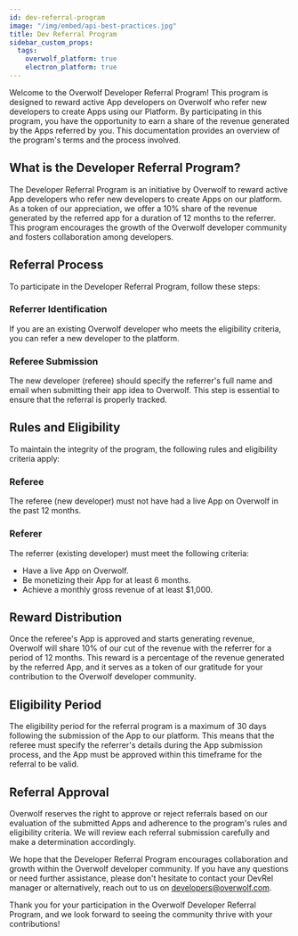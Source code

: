 ```yaml
---
id: dev-referral-program
image: "/img/embed/api-best-practices.jpg"
title: Dev Referral Program
sidebar_custom_props:
  tags:
    overwolf_platform: true
    electron_platform: true
---
```


Welcome to the Overwolf Developer Referral Program! This program is designed to reward active App
developers on Overwolf who refer new developers to create Apps using our Platform.
By participating in this program, you have the opportunity to earn a share of the revenue generated by the Apps referred by you.
This documentation provides an overview of the program's terms and the process involved.


## What is the Developer Referral Program?

The Developer Referral Program is an initiative by Overwolf to reward active App developers
who refer new developers to create Apps on our platform. As a token of our appreciation,
we offer a 10% share of the revenue generated by the referred app for a duration of 12 months to the referrer.
This program encourages the growth of the Overwolf developer community and fosters collaboration among developers.

## Referral Process

To participate in the Developer Referral Program, follow these steps:


### Referrer Identification

If you are an existing Overwolf developer who meets the eligibility criteria, you can refer a new developer to the platform.


### Referee Submission

The new developer (referee) should specify the referrer's full name and email when submitting their app idea to Overwolf. This step is essential to ensure that the referral is properly tracked.


## Rules and Eligibility

To maintain the integrity of the program, the following rules and eligibility criteria apply:

### Referee

The referee (new developer) must not have had a live App on Overwolf in the past 12 months.

### Referer

The referrer (existing developer) must meet the following criteria:
- Have a live App on Overwolf.
- Be monetizing their App for at least 6 months.
- Achieve a monthly gross revenue of at least $1,000.

## Reward Distribution

Once the referee's App is approved and starts generating revenue, Overwolf will share 10% of our cut of the revenue with the referrer for a period of 12 months. This reward is a percentage of the revenue generated by the referred App, and it serves as a token of our gratitude for your contribution to the Overwolf developer community.


## Eligibility Period

The eligibility period for the referral program is a maximum of 30 days following the submission of the App to our platform. This means that the referee must specify the referrer's details during the App submission process, and the App must be approved within this timeframe for the referral to be valid.


## Referral Approval

Overwolf reserves the right to approve or reject referrals based on our evaluation of the submitted Apps and adherence to the program's rules and eligibility criteria. We will review each referral submission carefully and make a determination accordingly.

We hope that the Developer Referral Program encourages collaboration and growth within the Overwolf developer community. If you have any questions or need further assistance, please don't hesitate to contact your DevRel manager or alternatively, reach out to us on developers@overwolf.com.

Thank you for your participation in the Overwolf Developer Referral Program, and we look forward to seeing the community thrive with your contributions!
